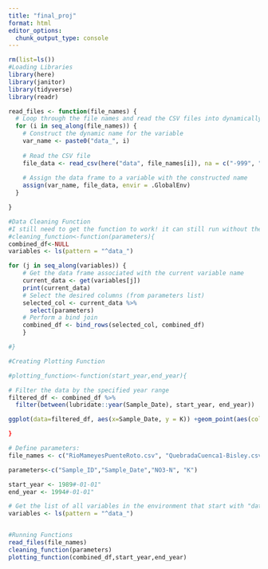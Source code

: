 ```yaml
---
title: "final_proj"
format: html
editor_options: 
  chunk_output_type: console
---
```


```r
rm(list=ls())
#Loading Libraries
library(here)
library(janitor)
library(tidyverse)
library(readr)
```

```r
read_files <- function(file_names) {
  # Loop through the file names and read the CSV files into dynamically named variables
  for (i in seq_along(file_names)) {
    # Construct the dynamic name for the variable
    var_name <- paste0("data_", i)
    
    # Read the CSV file
    file_data <- read_csv(here("data", file_names[i]), na = c("-999", ""))
    
    # Assign the data frame to a variable with the constructed name
    assign(var_name, file_data, envir = .GlobalEnv)
  }

}
```

```r
#Data Cleaning Function
#I still need to get the function to work! it can still run without the function
#cleaning_function<-function(parameters){
combined_df<-NULL
variables <- ls(pattern = "^data_")

for (j in seq_along(variables)) {
    # Get the data frame associated with the current variable name
    current_data <- get(variables[j])
    print(current_data)
    # Select the desired columns (from parameters list)
    selected_col <- current_data %>% 
      select(parameters)
    # Perform a bind join 
    combined_df <- bind_rows(selected_col, combined_df)
    }

#}
```

```r
#Creating Plotting Function

#plotting_function<-function(start_year,end_year){

# Filter the data by the specified year range
filtered_df <- combined_df %>%
  filter(between(lubridate::year(Sample_Date), start_year, end_year))

ggplot(data=filtered_df, aes(x=Sample_Date, y = K)) +geom_point(aes(color=Sample_ID))+ theme_minimal()

}
```


```r
# Define parameters:
file_names <- c("RioMameyesPuenteRoto.csv", "QuebradaCuenca1-Bisley.csv","QuebradaCuenca2-Bisley.csv","QuebradaCuenca3-Bisley.csv")

parameters<-c("Sample_ID","Sample_Date","NO3-N", "K")

start_year <- 1989#-01-01"
end_year <- 1994#-01-01"

# Get the list of all variables in the environment that start with "data_"
variables <- ls(pattern = "^data_")


#Running Functions
read_files(file_names)
cleaning_function(parameters)
plotting_function(combined_df,start_year,end_year)
```


